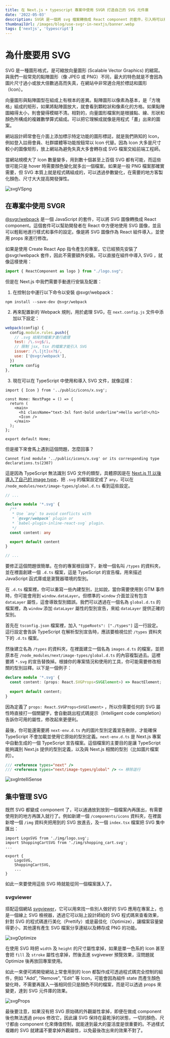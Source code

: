```yaml
---
title: 在 Next.js + typescript 專案中使用 SVGR 打造自己的 SVG 元件庫
date: '2022-05-03'
description: SVGR 是一個將 svg 檔案轉換成 React component 的套件，引入時可以根據當下需求修改所需的屬性，使用起來十分簡潔，因此將網站用到的 svg 檔案都做成 component 便可集中管理。
thumbnailUrl: /images/blog/use-svgr-in-nextjs/banner.webp
tags: ['nextjs', 'typescript']
---
```


# 為什麼要用 SVG

SVG 是一種圖形格式，是可縮放向量圖形 (Scalable Vector Graphics) 的縮寫。與我們一般常見的點陣圖形（像 JPEG 或 PNG）不同，最大的特色就是不會因為圖片尺寸過小或放大倍數過高而失真，在網站中非常適合用於標誌和圖形（Icon）。

向量圖形與點陣圖型在組成上有根本的差異。點陣圖形以像素為基本，是「方塊格」組成的矩形，如果將點陣圖放大，就會看到顆粒狀和像素化的方格。如果點陣圖縮得太小，則會變得模糊不清。相對的，向量圖形檔案則是根據點、線、形狀和顏色所構成的複雜數學算式組成。可以把它理解成就像是用程式「畫」出來的圖案。

網站設計師常會在介面上添加標示特定功能的圖形標誌，就是我們熟知的 Icon，例如登入註冊會員、社群媒體等功能按鈕常以 Icon 代替。因為 Icon 大多是尺寸較小的圖像矩形，放上網站為避免失真大多會轉存成 SVG 檔案交給前端工程師。

當網站規模大了 Icon 數量變多，用到數十個甚至上百個 SVG 都有可能，而這些很可能只是 hover 時需要顏色變化就多出一個檔案。如果是一般 PNG 檔案那確實需要，但 SVG 本質上就是程式碼組成的，可以透過參數變化，在需要的地方客製化顏色、尺寸大大提高開發彈性。

![svgVSpng](/images/blog/use-svgr-in-nextjs/svgVSpng.png)

## 在專案中使用 SVGR

[@svgr/webpack](https://react-svgr.com/) 是一個 JavaScript 的套件，可以將 SVG 圖像轉換成 React component。這個套件可以幫助開發者在 React 中方便地使用 SVG 圖像，並且可以輕鬆地進行樣式和事件的設定。像是將 SVG 圖像作為 React 組件導入，並使用 props 來進行修改。

如果是使用 Create React App 指令產生的專案，它已經預先安裝了 @svgr/webpack 套件，因此不需要額外安裝。可以直接在組件中導入 SVG ，就像這樣使用：

```jsx
import { ReactComponent as logo } from "./logo.svg";
```

但是在 Next.js 中我們需要手動進行安裝及配置：

1. 在控制台中運行以下命令以安裝 @svgr/webpack：

`npm install --save-dev @svgr/webpack`

2. 再來配置新的 Webpack 規則，用於處理 SVG，在 `next.config.js` 文件中添加以下設定：

```js
webpack(config) {
  config.module.rules.push({
    // .svg 結尾的檔案才進行處理
    test: /\.svg$/i,
    // 限制 jsx, tsx 的檔案才能引入 SVG
    issuer: /\.[jt]sx?$/,
    use: ['@svgr/webpack'],
  })
  return config
},
```

3. 現在可以在 TypeScript 中使用和導入 SVG 文件，就像這樣：

```tsx
import { Icon } from '../public/icons/x.svg';

const Home: NextPage = () => {
  return (
    <main>
      <h1 className="text-3xl font-bold underline">Hello world!</h1>
      <Icon />
    </main>
  );
};

export default Home;
```

但是接下來會馬上遇到這個問題，怎麼回事？

```shell
Cannot find module '../public/icons/x.svg' or its corresponding type declarations.ts(2307)
```

這是因為 TypeScript 無法識別 SVG 文件的類型，具體原因是在 [Next.js 11 以後導入了自己的 image type](https://github.com/vercel/next.js/pull/26485)，把 `.svg` 的檔案設定成了 `any`，可以在 `/node_modules/next/image-types/global.d.ts` 看到這些設定。

```ts
// ...

declare module '*.svg' {
  /**
   * Use `any` to avoid conflicts with
   * `@svgr/webpack` plugin or
   * `babel-plugin-inline-react-svg` plugin.
   */
  const content: any

  export default content
}

// ...
```

要修正這個問題很簡單。在你的專案根目錄下，新增一個名叫 `/types` 的資料夾，並在裡面創建一個 `.d.ts` 檔案，這是 TypeScript 的宣告檔，用來描述 JavaScript 函式庫或是瀏覽器環境的型別。

在 `.d.ts` 檔案裡，你可以重寫一些內建型別，比如說，當你需要使用到 GTM 事件時，你可能會用到 `window.dataLayer`。但標準的 `window` 介面並沒有包含 `dataLayer` 屬性，這會導致型別錯誤。我們可以透過在一個名為 `global.d.ts` 的檔案裡，為 `window` 添加 `dataLayer` 屬性的型別宣告，來給 `dataLayer` 提供正確的型別。

首先在 `tsconfig.json` 檔案裡，加入 `"typeRoots": ["./types"]` 這一行設定。這行設定會告訴 TypeScript 在解析型別宣告時，應該要檢視位於 `/types` 資料夾下的 `.d.ts` 檔案。

然後建立名為 `/types` 的資料夾，在裡面建立一個名為 `images.d.ts` 的檔案，並把原本在 `/node_modules/next/image-types/global.d.ts` 的內容複製過去。這裡要將 `*.svg` 的宣告替換掉。根據你的專案情況和使用的工具，你可能需要修改相關的型別註釋。以下是一個例子：

```ts
declare module '*.svg' {
  const content: (props: React.SVGProps<SVGElement>) => ReactElement;
  
  export default content;
}
```

因為定義了 `props: React.SVGProps<SVGElement>` ，所以你需要任何的 SVG 屬性時直接打一個關鍵字，會自動跳出程式碼提示（Intelligent code completion）告訴你可用的屬性，修改起來更便利。

最後，你可能還需要將 `next-env.d.ts` 內的圖片型別定義宣告刪除，才能確保 TypeScript 不會加載並使用它原始的型別定義。`next-env.d.ts` 是 Next.js 專案中自動生成的一個 TypeScript 宣告檔案。這個檔案的主要目的是讓 TypeScript 能夠識別 Next.js 提供的型別定義，以及與 Next.js 相關的型別（比如圖片檔案的）。

```ts
/// <reference types="next" />
/// <reference types="next/image-types/global" /> <= 移除這行
```

![svgIntelliSense](/images/blog/use-svgr-in-nextjs/svgIntelliSense.png)

## 集中管理 SVG

既然 SVG 都變成 component 了，可以通通放到放到一個檔案內再匯出，有需要使用到的地方再匯入就行了。例如新建一個 `/components/icons` 資料夾，在裡面新增一個 `/img` 資料夾把用到的 SVG 放進去，及一個 `index.tsx` 檔案把 SVG 集中匯出：

```tsx
import LogoSVG from './img/logo.svg';
import ShoppingCartSVG from './img/shopping_cart.svg';
...

export {
	LogoSVG,
	ShoppingCartSVG,
	...
}
```

如此一來要使用這些 SVG 時就能從同一個檔案匯入了。

### svgviewer

搭配這個網站 [svgviewer](https://www.svgviewer.dev/)，它可以用來找一些別人做好的 SVG 應用在專案上，也是一個線上 SVG 檢視器，透過它可以貼上設計師給的 SVG 程式碼來查看效果，針對 SVG 的程式碼進行美化（Prettify）或是最佳化（Optimize），讓檔案容量變得更小，其他還有產生 SVG 檔案分享連結以及轉存成 PNG 的功能。

![svgOptimize](/images/blog/use-svgr-in-nextjs/svgOptimize.png)

在使用 SVG 時把 `width` 及 `height` 的尺寸屬性拿掉，如果是單一色系的 Icon 甚至會把 `fill` 及 `stroke` 屬性也拿掉，然後丟進 svgivewer 預覽效果，沒問題就 Optimize 後再放回專案使用。

如此一來便可將開發網站上常會用到的 Icon 都製作成可透過程式碼完全控制的組件，例如 "Add", "Remove", "Edit" 等 Icon，可能會因為組件 state 而產生顏色變化時，不需要再匯入一張相同但只是顏色不同的檔案，而是可以透過 props 來變更，達到 SVG 元件庫的效果。

![svgProps](/images/blog/use-svgr-in-nextjs/svgProps.png)

最後要注意，如果沒有把 SVG 原始碼的外觀屬性拿掉，即便在做成 component 後也無法透過 props 修改它，因此讓 SVG 保持在最乾淨的狀態，一切的顏色、尺寸都由 component 化來傳值控制，就能達到最大的靈活度是很重要的。不過樣式複雜的 SVG 就建議不要拿掉外觀屬性，以免最後改出來的效果不對了。